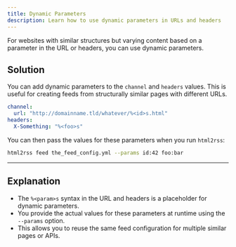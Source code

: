 ```yaml
---
title: Dynamic Parameters
description: Learn how to use dynamic parameters in URLs and headers
---
```


For websites with similar structures but varying content based on a parameter in the URL or headers, you can use dynamic parameters.

## Solution

You can add dynamic parameters to the `channel` and `headers` values. This is useful for creating feeds from structurally similar pages with different URLs.

```yaml
channel:
  url: "http://domainname.tld/whatever/%<id>s.html"
headers:
  X-Something: "%<foo>s"
```

You can then pass the values for these parameters when you run `html2rss`:

```bash
html2rss feed the_feed_config.yml --params id:42 foo:bar
```

---

## Explanation

- The `%<param>s` syntax in the URL and headers is a placeholder for dynamic parameters.
- You provide the actual values for these parameters at runtime using the `--params` option.
- This allows you to reuse the same feed configuration for multiple similar pages or APIs.
